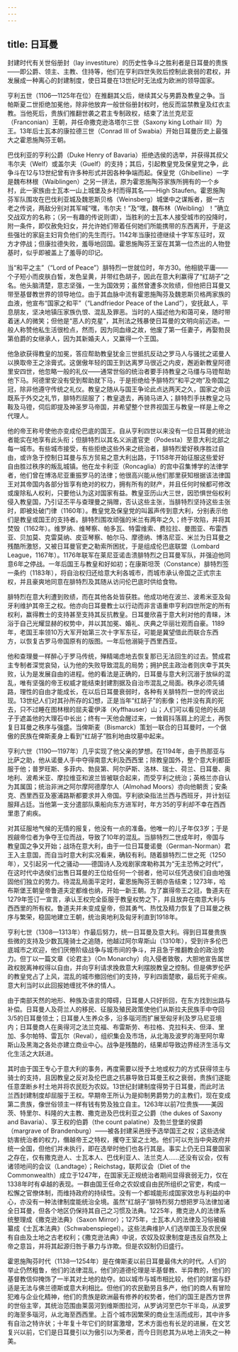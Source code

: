 ```yaml
---
---
---
```

title: 日耳曼
---




封建时代有关世俗册封（lay investiture）的历史性争斗之胜利者是日耳曼的贵族——即公爵、领主、主教、住持等，他们在亨利四世失败后控制此衰弱的君权，并发展成一种离心的封建制度，使日耳曼在13世纪时无法成为欧洲的领导国家。

亨利五世（1106—1125年在位）在推翻其父后，继续其父与男爵及教皇之争。当帕斯夏二世拒绝加冕他，除非他放弃一般世俗册封权时，他反而监禁教皇及红衣主教。当他死后，贵族们推翻世袭之君主专制政权，结束了法兰克尼亚（Franconian）王朝，并任命撒克逊洛塔尔三世（Saxony king Lothair III）为王。13年后士瓦本的康拉德三世（Conrad III of Swabia）开始日耳曼历史上最强大之霍恩施陶芬王朝。

巴伐利亚的亨利公爵（Duke Henry of Bavaria）拒绝选侯的选举，并获得其叔父韦尔夫（Welf）或盖尔夫（Guelf）的支持；其后，引起教皇党及保皇党之争，此争斗在12与13世纪曾有许多种形式并因各种争端而起。保皇党（Ghibelline）一字是魏布林根（Waiblingen）之另一拼法，原为霍恩施陶芬家族所拥有的一个乡村，此一家族由士瓦本一山上城堡及乡村而得其名——High Staufen。霍恩施陶芬军队围攻在巴伐利亚城及魏恩斯贝格（Weinsberg）城堡中之谋叛者，据一古老之传说，两敌分别对其军喊“嘿，韦尔夫！”及“嘿，魏布林（Weibling）！”确立交战双方的名称；（另一有趣的传说则谓），当胜利的士瓦本人接受城市的投降时，附一条件，即仅赦免妇女，并允许她们带着任何她们所能携带的东西离开，于是这些强壮的家庭主妇背负他们的先生而行。1142年当康拉德继续十字军东征时，双方才停战；但康拉德失败，羞辱地回国。霍恩施陶芬王室在其第一位杰出的人物登基时，似乎即被盖上了羞辱的印记。

当“和平之主”（“Lord of Peace”）腓特烈一世就位时，年方30。他相貌平庸——个子短小而皮肤白皙，发色呈黄，并带红色胡子，因此在意大利赢得了“红胡子”之名。他头脑清楚，意志坚强，一生为国效劳；虽然曾遭多次败绩，但他把日耳曼又带至基督教世界的领导地位。由于其血脉中流有霍恩施陶芬及魏恩斯贝格两家族的血液，他宣布“国家之和平”（“Landfriedor Peace of the Land”），安抚敌人，平息朋友，坚决地镇压家族仇恨、混乱及罪恶。当时的人描述他为和蔼可亲，随时带着迷人的微笑；但他是“恶人的克星”，其刑法之残暴使日耳曼的文明向前迈进。一般人称赞他私生活很检点，然而，因为同血缘之故，他废了第一任妻子，再娶勃艮第伯爵的女继承人，因为其新婚夫人，又赢得一个王国。

他急欲获得教皇的加冕，答应帮助教皇犹金三世抵抗反动之罗马人与骚扰之诺曼人以换取帝王之涂膏式。这倨傲年轻的国王到达离罗马很近之内皮，邂逅新教皇阿德里安四世，他忽略一般的礼仪——通常世俗的统治者要手持教皇之马缰与马镫帮助他下马。阿德里安没有受到帮助就下马，于是拒绝给予腓特烈“和平之吻”及帝国之冠，除非他遵守传统之礼仪。教皇之随从与国王争论此点达两天之久，国家之命运既系于外交之礼节，腓特烈屈服了；教皇退去，再骑马进入；腓特烈手扶教皇之马鞍及马镫，伺后即提及神圣罗马帝国，并希望整个世界视国王与教皇一样是上帝之代理人。

他的帝王称号使他亦变成伦巴底的国王。自从亨利四世以来没有一位日耳曼的统治者能实在地享有此头衔；但腓特烈以其名义派遣官吏（Podesta）至意大利北部之每一城市。有些城市接受，有些拒绝这些外来之统治者，腓特烈爱好秩序胜过自由，或许急于控制日耳曼与东方贸易之意大利出路，于1158年开始征服这些爱好自由胜过秩序的叛乱城镇。他在龙卡利亚（Roncaglia）的宫中召集博学的法律学者，他们曾在博洛尼亚重振罗马的法律；他很高兴能从他们那里获知根据该法律国王对其帝国内各部分皆享有绝对的权力，拥有所有的财产，并且任何时候都可修改或废除私人权利，只要他认为这对国家有益。教皇亚历山大三世，因恐惧世俗权利侵入教皇国，乃引证丕平与查理曼之捐赠，否认这些主张，当腓特烈坚持这些主张时，即被处破门律（1160年）。教皇党及保皇党的叫嚣声传到意大利，分别表示他们是教皇或国王的支持者。腓特烈围攻顽强的米兰有两年之久；终于攻陷，并将其焚毁（1162年）。维罗纳、维琴察、帕多瓦、特雷维索、费拉拉、曼图亚、布雷西亚、贝加莫、克雷莫纳、皮亚琴察、帕尔马、摩德纳、博洛尼亚、米兰为日耳曼之残酷所激怒，又被日耳曼官吏之勒索所困扰，于是组成伦巴底联盟（Lombard League，1167年）。1176年联军在莱尼亚诺击溃腓特烈之日耳曼军队，并强迫他同意6年之停战。一年后国王与教皇和好如初；在康斯坦茨（Constance）腓特烈签一条约（1183年），将自治权归还给意大利各城市，而城市承认帝国之正式宗主权，并且豪爽地同意在腓特烈及其随从访问伦巴底时供给食物。

腓特烈在意大利遭到败绩，而在其他各处皆获胜。他成功地在波兰、波希米亚及匈牙利维护其帝王之权。他亦向日耳曼教士以行动而非言语重申亨利四世所定的所有权利，赢得教士的支持甚至支持其反抗教皇。日耳曼欣喜于意大利对他的青睐，沐浴于自己光耀显赫的权势中，并以其加冕、婚礼、庆典之华丽壮观而自豪。1189年，老国王率领10万大军开始第三次十字军东征，可能是冀望借此而联合东西方，以恢复古罗马帝国原有的版图。一年后他溺毙于西里西亚。

他和查理曼一样醉心于罗马传统，殚精竭虑地去恢复那已无法回生的过去。赞成君主专制者深觉哀恸，认为他的失败导致混乱的局势；拥护民主政治者则庆幸于其失败，认为是发展自由的进程。他的看法是正确的，日耳曼与意大利沉溺于放纵的混乱，唯有坚强的帝王权威才能结束封建割据及自治市混乱之局面。秩序必须先铺路，理性的自由才能成长，在以后日耳曼衰弱时，各种有关腓特烈一世的传说出现。13世纪人们对其孙所存的幻想，正是当年“红胡子”的影像；他并没有真的死去，只不过睡在图林根的屈夫霍伊泽（Kyffhauser）山；人们可以看见他的长胡子于遮盖他的大理石中长出；终有一天他会醒过来，一耸肩抖落肩上的泥土，再恢复日耳曼之秩序与强盛。当俾斯麦（Bismarck）策划一联合的日耳曼时，一个倨傲的民族在俾斯麦身上看到“红胡子”胜利地由坟墓中起来。

亨利六世（1190—1197年）几乎实现了他父亲的梦想。在1194年，由于热那亚与比萨之助，他从诺曼人手中夺得南意大利及西西里；除教皇国外，整个意大利都臣服于他；普罗旺斯、多菲内、勃艮第、阿尔萨斯、洛林、瑞士、荷兰、日耳曼、奥地利、波希米亚、摩拉维亚和波兰皆被联合起来，而受亨利之统治；英格兰亦自认为其属国；统治非洲之阿尔摩阿德摩尔人（Almohad Moors）亦向他朝贡；安条克、西里西亚及塞浦路斯都要求并入帝国。亨利欲染指法兰西与西班牙，并计划征服拜占廷。当他第一支分遣部队乘船向东方进军时，年方35的亨利却不幸在西西里患了痢疾。

对其征服地气候的无情的报复，他没有一点的准备。他唯一的儿子年仅3岁；于是觊觎帝位者为争夺王位而战，导致了10年的混乱。当腓特烈二世成年时，帝国与教皇国之争又开始；战场在意大利，由于一位日耳曼诺曼（German-Norman）君王入主意国，而自当时意大利实况看来，确较有利。随着腓特烈二世之死（1250年），又引起另一代之骚动——德国诗人及戏剧家席勒称其为“无主恐怖之时代”，在这时代中选侯们出售日耳曼的王位给任何一个弱者，他可以任凭选侯们自由地强固他们独立的势力。待混乱局面平定时，霍恩施陶芬王朝亦告结束；1273年，哈布斯堡王朝皇帝鲁道夫定都维也纳，开始一新王朝。为了赢得帝王之冠，鲁道夫在1279年签订一宣言，承认王权完全臣服于教皇权势之下，并且放弃在南意大利与西西里的所有权。鲁道夫并未变成皇帝，但其勇气、热忱及精力恢复了日耳曼之秩序与繁荣，稳固地建立王朝，统治奥地利及匈牙利直到1918年。

亨利七世（1308—1313年）作最后努力，统一日耳曼及意大利。得到日耳曼贵族些微的支持及少数瓦隆骑士之追随，他越过阿尔卑斯山（1310年），受到许多伦巴底城市之欢迎，他们厌倦阶级战争与城市间的争斗，并且急于推翻教会的政治势力。但丁以一篇文章《论君主》（On Monarchy）向入侵者致敬，大胆地宣告属世政权脱离神权得以自由，并向亨利请求挽救意大利摆脱教皇之控制。但是佛罗伦萨的教皇党占了上风，混乱的城市撤回他们的支持，亨利四面楚歌，最后死于疟疾。意大利当时以此回报她缠扰不休的情人。

由于南部天然的地形、种族及语言的障碍，日耳曼人只好折回，在东方找到出路与补偿。日耳曼人及荷兰人的移民、征服及殖民政策使他们从斯拉夫民族手中夺回3/5的日耳曼领土；日耳曼人生养众多，沿多瑙河而扩展至匈牙利及罗马尼亚境内；日耳曼商人在奥得河之法兰克福、布雷斯劳、布拉格、克拉科夫、但泽、里加、多尔帕特、雷瓦尔（Reval），组织集会及市场，从北海及波罗的海至阿尔卑斯山及黑海之各处亦建立商业中心。战争是残酷的，结果却导致边界经济生活与文化生活之大跃进。

其时由于国王专心于意大利的事务，再度需要以授予土地或权力的方式获得领主与骑士的支持，且因教皇之反对及伦巴底之抗暴导致日耳曼王权之衰弱，贵族们遂能任意垄断乡村土地并将农民贬为农奴。13世纪封建制度得势于日耳曼，而此时法兰西封建制度却屈服于王权。早期帝王所认为是抑制男爵势力的主教们，现在变成第二贵族，像世俗领主一样有钱有势及独立自主。1263年以前7位贵族——美因茨、特里尔、科隆的大主教、撒克逊及巴伐利亚之公爵（the dukes of Saxony and Bavaria）、享王权的伯爵（the count palatine）及勃兰登堡的侯爵（margrave of Brandenburg）——被各封建采邑授予选举国王之权；这些选侯妨害统治者的权力，僭越帝王之特权，攫夺王室之土地。他们可以充当中央政府并统一全国，但他们并未执行，即在选举时他们也各行其是。事实上仍无日耳曼国家之存在，仅有撒克逊人、士瓦本人、巴伐利亚人、法兰克人……还没有议会，仅有诸领地间的会议（Landtage）；Reichstag，联邦议会（Diet of the Commonwealth）成立于1247年，在国家无正规统治者期间显得衰弱无力，仅在1338年时有卓越的表现。一群由国王任命之农奴或自由民所组织之官吏，构成一松懈之官僚体制，而维持政府的持续性。没有一个都城能形成国家效忠与利益的中心，亦没有一种法律制度能统治全境。虽然“红胡子”腓特烈努力想把罗马法律加诸全日耳曼，但各个地区仍保持其自己之习惯及法典。1225年，撒克逊人的法律系统整理成《撒克逊法典》（Saxon Mirror）；1275年，士瓦本人的法律及习俗被编纂成《士瓦本法典》（Schwabenspiegel）。这些法典维护人们选举国王及农民保有自由及土地之古老权利；《撒克逊法典》中说，农奴及奴隶制度是违反自然及上帝之意旨，并将其起源归咎于暴力与诈欺。但是农奴制仍旧盛行。

霍恩施陶芬时代（1138—1254年）是在俾斯麦以前日耳曼最伟大的时代。人们的举止仍然粗鲁，他们的法律混乱，他们的道德伦理是半基督教、半异教的，他们的基督教信仰掩饰了一半其对土地的劫夺。如以城市与城市相比较，他们的财富与舒适是无法与佛兰德斯或意大利相比。但他们的农民勤劳且多产，他们的商人有冒险犯难与企业化精神，他们的贵族是欧洲最有修养的权势者，他们的国王是西方世界的世俗主宰，其统治范围由莱茵河到维斯图拉河，从罗讷河至巴尔干半岛，从波罗的海至多瑙河，从北海至西西里。上百个城市因繁荣的商业生活而成形，其中许多有自治之特许状；十年复十年它们的财富激增，艺术方面也有长足的进展，在文艺复兴以前，它们是日耳曼引以为傲引以为荣者，而今日则悲其为从地上消失之一种美。